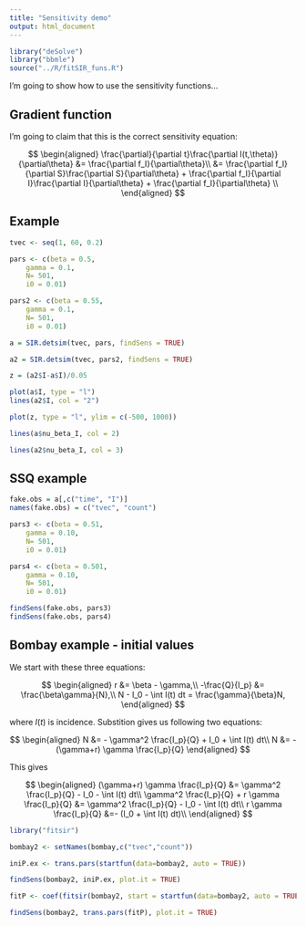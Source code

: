 ```yaml
---
title: "Sensitivity demo"
output: html_document
---
```


```r
library("deSolve")
library("bbmle")
source("../R/fitSIR_funs.R")
```

I'm going to show how to use the sensitivity functions...

## Gradient function

I'm going to claim that this is the correct sensitivity equation:

$$
\begin{aligned}
\frac{\partial}{\partial t}\frac{\partial I(t,\theta)}{\partial\theta} &= \frac{\partial f_I}{\partial\theta}\\
&= \frac{\partial f_I}{\partial S}\frac{\partial  S}{\partial\theta} + \frac{\partial f_I}{\partial I}\frac{\partial I}{\partial\theta} + \frac{\partial f_I}{\partial\theta} \\
\end{aligned}
$$

## Example 

```r
tvec <- seq(1, 60, 0.2)

pars <- c(beta = 0.5,
	gamma = 0.1,
	N= 501,
	i0 = 0.01)

pars2 <- c(beta = 0.55,
	gamma = 0.1,
	N= 501,
	i0 = 0.01)

a = SIR.detsim(tvec, pars, findSens = TRUE)

a2 = SIR.detsim(tvec, pars2, findSens = TRUE)

z = (a2$I-a$I)/0.05

plot(a$I, type = "l")
lines(a2$I, col = "2")

plot(z, type = "l", ylim = c(-500, 1000))

lines(a$nu_beta_I, col = 2)

lines(a2$nu_beta_I, col = 3)

```

## SSQ example

```r
fake.obs = a[,c("time", "I")]
names(fake.obs) = c("tvec", "count")

pars3 <- c(beta = 0.51,
	gamma = 0.10,
	N= 501,
	i0 = 0.01)

pars4 <- c(beta = 0.501,
	gamma = 0.10,
	N= 501,
	i0 = 0.01)

findSens(fake.obs, pars3)
findSens(fake.obs, pars4)

```

## Bombay example - initial values

We start with these three equations:

$$
\begin{aligned}
r &= \beta - \gamma,\\
-\frac{Q}{I_p} &= \frac{\beta\gamma}{N},\\
N - I_0 - \int I(t) dt = \frac{\gamma}{\beta}N,
\end{aligned}
$$

where $I(t)$ is incidence. Substition gives us following two equations:

$$
\begin{aligned}
N &= - \gamma^2 \frac{I_p}{Q} + I_0 + \int I(t) dt\\
N &= - (\gamma+r) \gamma \frac{I_p}{Q}
\end{aligned}
$$

This gives

$$
\begin{aligned}
(\gamma+r) \gamma \frac{I_p}{Q} &= \gamma^2 \frac{I_p}{Q} - I_0 - \int I(t) dt\\
\gamma^2 \frac{I_p}{Q} + r \gamma \frac{I_p}{Q} &= \gamma^2 \frac{I_p}{Q} - I_0 - \int I(t) dt\\
r \gamma \frac{I_p}{Q} &=- (I_0 + \int I(t) dt)\\
\end{aligned}
$$

```r
library("fitsir")

bombay2 <- setNames(bombay,c("tvec","count"))

iniP.ex <- trans.pars(startfun(data=bombay2, auto = TRUE))

findSens(bombay2, iniP.ex, plot.it = TRUE)

fitP <- coef(fitsir(bombay2, start = startfun(data=bombay2, auto = TRUE)))

findSens(bombay2, trans.pars(fitP), plot.it = TRUE)

```

